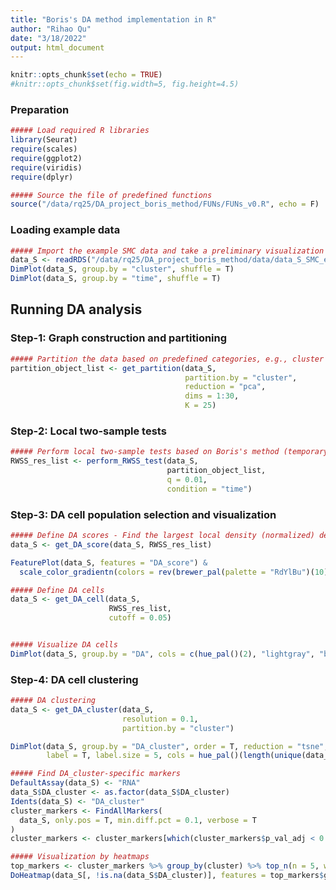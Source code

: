 ```yaml
---
title: "Boris's DA method implementation in R"
author: "Rihao Qu"
date: "3/18/2022"
output: html_document
---
```


```r
knitr::opts_chunk$set(echo = TRUE)
#knitr::opts_chunk$set(fig.width=5, fig.height=4.5) 
```

### Preparation
```r

##### Load required R libraries
library(Seurat)
require(scales)
require(ggplot2)
require(viridis)
require(dplyr)

```

```r

##### Source the file of predefined functions
source("/data/rq25/DA_project_boris_method/FUNs/FUNs_v0.R", echo = F)

```


### Loading example data

```r
##### Import the example SMC data and take a preliminary visualization
data_S <- readRDS("/data/rq25/DA_project_boris_method/data/data_S_SMC_eunate.rds")
DimPlot(data_S, group.by = "cluster", shuffle = T)
DimPlot(data_S, group.by = "time", shuffle = T)
```

## Running DA analysis

### Step-1: Graph construction and partitioning
```r
##### Partition the data based on predefined categories, e.g., cluster labels, cell types...
partition_object_list <- get_partition(data_S, 
                                       partition.by = "cluster",
                                       reduction = "pca", 
                                       dims = 1:30,
                                       K = 25)
```

### Step-2: Local two-sample tests
```r
##### Perform local two-sample tests based on Boris's method (temporary acronym: RWSS)
RWSS_res_list <- perform_RWSS_test(data_S,
                                   partition_object_list,
                                   q = 0.01, 
                                   condition = "time")   
```

### Step-3: DA cell population selection and visualization
```r
##### Define DA scores - Find the largest local density (normalized) deviation per cell
data_S <- get_DA_score(data_S, RWSS_res_list)

FeaturePlot(data_S, features = "DA_score") & 
  scale_color_gradientn(colors = rev(brewer_pal(palette = "RdYlBu")(10)), limits = c(-1,1) * max(abs(data_S$DA_score)))
```

```r
##### Define DA cells
data_S <- get_DA_cell(data_S,
                      RWSS_res_list,
                      cutoff = 0.05)


##### Visualize DA cells
DimPlot(data_S, group.by = "DA", cols = c(hue_pal()(2), "lightgray", "black"))
```


### Step-4: DA cell clustering
```r
##### DA clustering
data_S <- get_DA_cluster(data_S,
                         resolution = 0.1,
                         partition.by = "cluster")     

DimPlot(data_S, group.by = "DA_cluster", order = T, reduction = "tsne", 
        label = T, label.size = 5, cols = hue_pal()(length(unique(data_S$DA_cluster))), na.value = "lightgray")
```

```r
##### Find DA_cluster-specific markers
DefaultAssay(data_S) <- "RNA"
data_S$DA_cluster <- as.factor(data_S$DA_cluster)
Idents(data_S) <- "DA_cluster"
cluster_markers <- FindAllMarkers(
  data_S, only.pos = T, min.diff.pct = 0.1, verbose = T
)
cluster_markers <- cluster_markers[which(cluster_markers$p_val_adj < 0.05), ]

##### Visualization by heatmaps
top_markers <- cluster_markers %>% group_by(cluster) %>% top_n(n = 5, wt = avg_log2FC)
DoHeatmap(data_S[, !is.na(data_S$DA_cluster)], features = top_markers$gene, slot = "scale.data") + theme(axis.text.y = element_text(size = 8)) + scale_fill_viridis()
```

